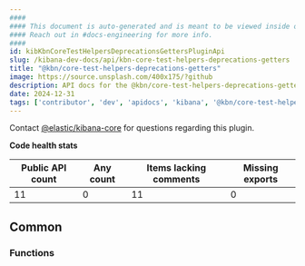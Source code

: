 ```yaml
---
####
#### This document is auto-generated and is meant to be viewed inside our experimental, new docs system.
#### Reach out in #docs-engineering for more info.
####
id: kibKbnCoreTestHelpersDeprecationsGettersPluginApi
slug: /kibana-dev-docs/api/kbn-core-test-helpers-deprecations-getters
title: "@kbn/core-test-helpers-deprecations-getters"
image: https://source.unsplash.com/400x175/?github
description: API docs for the @kbn/core-test-helpers-deprecations-getters plugin
date: 2024-12-31
tags: ['contributor', 'dev', 'apidocs', 'kibana', '@kbn/core-test-helpers-deprecations-getters']
---
```




Contact [@elastic/kibana-core](https://github.com/orgs/elastic/teams/kibana-core) for questions regarding this plugin.

**Code health stats**

| Public API count  | Any count | Items lacking comments | Missing exports |
|-------------------|-----------|------------------------|-----------------|
| 11 | 0 | 11 | 0 |

## Common

### Functions
<DocDefinitionList data={kbnCoreTestHelpersDeprecationsGettersObj.common.functions}/>

